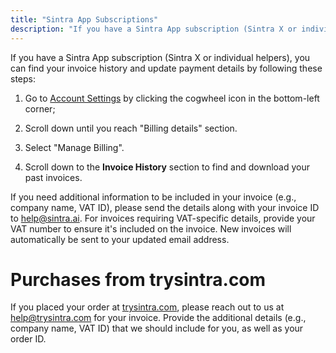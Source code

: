 ```yaml
---
title: "Sintra App Subscriptions"
description: "If you have a Sintra App subscription (Sintra X or individual helpers), you can find your invoice history and update payment details by following these steps:"
---
```



If you have a Sintra App subscription (Sintra X or individual helpers), you can find your invoice history and update payment details by following these steps:

  1. Go to [Account Settings](https://app.sintra.ai/account) by clicking the cogwheel icon in the bottom-left corner;

  2. Scroll down until you reach "Billing details" section.

  3. Select "Manage Billing".

  4. Scroll down to the **Invoice History** section to find and download your past invoices.




If you need additional information to be included in your invoice (e.g., company name, VAT ID), please send the details along with your invoice ID to [help@sintra.ai](mailto:help@sintra.ai). For invoices requiring VAT-specific details, provide your VAT number to ensure it's included on the invoice. New invoices will automatically be sent to your updated email address.

# **Purchases from trysintra.com**

If you placed your order at [trysintra.com](https://trysintra.com), please reach out to us at [help@trysintra.com](mailto:help@trysintra.com) for your invoice. Provide the additional details (e.g., company name, VAT ID) that we should include for you, as well as your order ID.